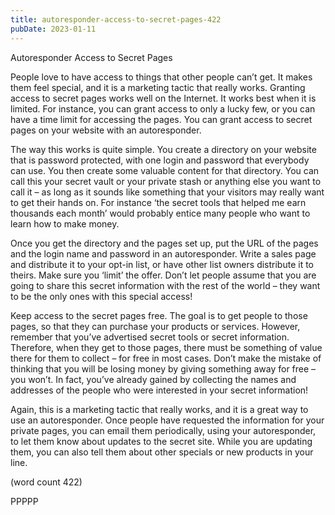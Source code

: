 ```yaml
---
title: autoresponder-access-to-secret-pages-422
pubDate: 2023-01-11
---
```


Autoresponder Access to Secret Pages

People love to have access to things that other 
people can’t get. It makes them feel special, and it 
is a marketing tactic that really works. Granting
access to secret pages works well on the Internet. 
It works best when it is limited. For instance, you 
can grant access to only a lucky few, or you can 
have a time limit for accessing the pages. You can 
grant access to secret pages on your website with 
an autoresponder. 

The way this works is quite simple. You create a 
directory on your website that is password protected, 
with one login and password that everybody can use. 
You then create some valuable content for that 
directory. You can call this your secret vault or your 
private stash or anything else you want to call it – as 
long as it sounds like something that your visitors 
may really want to get their hands on. For instance 
‘the secret tools that helped me earn thousands 
each month’ would probably entice many people 
who want to learn how to make money. 

Once you get the directory and the pages set up, 
put the URL of the pages and the login name and 
password in an autoresponder. Write a sales page 
and distribute it to your opt-in list, or have other list 
owners distribute it to theirs. Make sure you ‘limit’ 
the offer. Don’t let people assume that you are 
going to share this secret information with the rest 
of the world – they want to be the only ones with 
this special access! 

Keep access to the secret pages free. The goal is to 
get people to those pages, so that they can purchase 
your products or services. However, remember that 
you’ve advertised secret tools or secret information.
Therefore, when they get to those pages, there must 
be something of value there for them to collect – for 
free in most cases. Don’t make the mistake of 
thinking that you will be losing money by giving 
something away for free – you won’t. In fact, you’ve 
already gained by collecting the names and 
addresses of the people who were interested in 
your secret information!

Again, this is a marketing tactic that really works, 
and it is a great way to use an autoresponder. Once 
people have requested the information for your private 
pages, you can email them periodically, using your 
autoresponder, to let them know about updates to 
the secret site. While you are updating them, you 
can also tell them about other specials or new 
products in your line.

(word count 422)

PPPPP